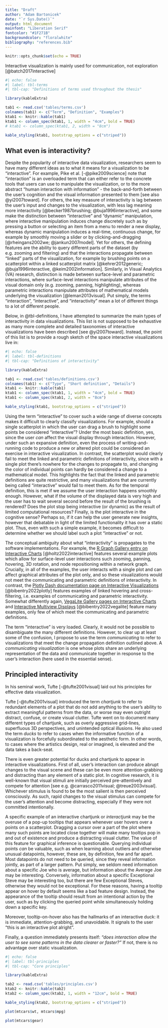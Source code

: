 ```yaml
---
title: "Draft"
author: "Adam Bartonicek"
date: "`r Sys.Date()`"
output: html_document
mainfont: "Liberation Serif"
fontcolor: "#1F271B"
backgroundcolor: "floralwhite"
bibliography: "references.bib"
---
```


```r
knitr::opts_chunk$set(echo = TRUE)
```

Interactive visualization is mainly used for communication, not exploration [@batch2017interactive]

```r
#| echo: false
#| label: tbl-terms
#| tbl-cap: "Definitions of terms used throughout the thesis"

library(kableExtra)

tab1 <- read.csv('tables/terms.csv')
colnames(tab1) <- c("Term", "Definition", "Examples")
ktab1 <- knitr::kable(tab1)
ktab1 <- column_spec(ktab1, 1, width = "4cm", bold = TRUE)
# ktab1 <- column_spec(ktab1, 2, width = "8cm")

kable_styling(ktab1, bootstrap_options = c("striped"))

```

## What even is interactivity?

Despite the popularity of interactive data visualization, researchers seem to have many different ideas as to what it means for a visualization to be "interactive". For example, Pike et al. [-@pike2009science] note that "interaction" is an overloaded term that can either refer to the concrete tools that users can use to manipulate the visualization, or to the more abstract "human interaction with information" - the back-and-forth between the user's cognition and the visual information presented to them [see also @yi2007toward]. For others, the key measure of interactivity is lag between the user's input and changes to the visualization, with less lag meaning more interactivity [@becker1987brushing; @buja1996interactive], and some make the distinction between "interactive" and "dynamic" manipulation, where interactive manipulation induces change discretely such as by pressing a button or selecting an item from a menu to render a new display, whereas dynamic manipulation induces a real-time, continuous change, for example by smoothly moving a slider or by clicking-and-dragging [@rheingans2002we; @jankun2007model]. Yet for others, the defining features are the ability to query different parts of the dataset (by e.g. zooming and filtering) and that the interactions propagate between "linked" parts of the visualization, for example by brushing points on a scatterplot within a linked scatterplot matrix [@kehrer2012generic; @buja1996interactive, @keim2002information]. Similarly, in Visual Analytics (VA) research, distinction is made between surface-level and parametric interactions, where surface-level interactions manipulate attributes of the visual domain only (e.g. zooming, panning, highlighting), whereas parametric interactions manipulate attributes of mathematical models underlying the visualization [@leman2013visual]. Put simply, the terms "interaction", "interactive", and "interactivity" mean a lot of different things to a lot of different people.

Below, in @tbl-definitions, I have attempted to summarize the main types of interactivity in data visualizations. This list is not supposed to be exhaustive as many more complete and detailed taxonomies of interactive visualizations have been described [see @yi2007toward]. Instead, the point of this list is to provide a rough sketch of the space interactive visualizations live in:

```r
#| echo: false
#| label: tbl-definitions
#| tbl-cap: "Definitions of interactivity"

library(kableExtra)

tab1 <- read.csv('tables/definitions.csv')
colnames(tab1) <- c("Type", "Short definition", "Details")
ktab1 <- knitr::kable(tab1)
ktab1 <- column_spec(ktab1, 1, width = "4cm", bold = TRUE)
ktab1 <- column_spec(ktab1, 2, width = "8cm")

kable_styling(ktab1, bootstrap_options = c("striped"))

```

Using the term "interactive" to cover such a wide range of diverse concepts makes it difficult to clearly classify visualizations. For example, should a single scatterplot in which the user can drag a brush to highlight some points be considered "interactive"? Under the most basic definition, yes, since the user *can* affect the visual display through interaction. However, under such an expansive definition, even the process of writing-and-running code to produce a new or altered plot could be considered an exercise in interactive visualization. In contrast, the scatterplot would clearly fail to meet the linked and parametric definitions of interactivity, since with a single plot there's nowhere for the changes to propagate to, and changing the color of individual points can hardly be considered a change to a mathematical model. This highlights the fact that the linked and parametric definitions are quite restrictive, and many visualizations that are currently being called "interactive" would fail to meet them. As for the temporal definition, this is met if we assume the user interaction happens smoothly enough. However, what if the volume of the displayed data is very high and the user has to wait several second before the result of the brushing is rendered? Does the plot stop being interactive (or dynamic) as the result of limited computational resources? Finally, is the plot interactive in the cognitive sense? Perhaps so, if it can help the user generate new insights, however that debatable in light of the limited functionality it has over a static plot. Thus, even with such a simple example, it becomes difficult to determine whether we should label such a plot "interactive" or not. 

The conceptual ambiguity about what "interactivity" is propagates to the software implementations. For example, the [R Graph Gallery entry on Interactive Charts](https://r-graph-gallery.com/interactive-charts.html) [@holtz2022interactive] features several example plots which allow for surface-level user interactions such zooming, panning, hovering, 3D rotation, and node repositioning within a network graph. Crucially, in all of the examples, the user interacts with a single plot and can affect graphical attributes of the plot only, and so these visualizations would not meet the communicating and parametric definitions of interactivity. In contrast, the [Plotly Dash documentation page on Interactive Visualizations](https://dash.plotly.com/interactive-graphing) [@bibentry2022plotly] features examples of linked hovering and cross-filtering, i.e. examples of communicating and parametric interactivity. Somewhat differently again, [VegaLite Gallery pages on Interactive Charts](https://vega.github.io/vega-lite/examples/#interactive-charts) and [Interactive Multiview Displays](https://vega.github.io/vega-lite/examples/#interactive-multi-view-displays)  [@bibentry2022vegalite] feature many examples, only few of which meet the communicating and parametric definitions.

The term "interactive" is very loaded. Clearly, it would not be possible to disambiguate the many different definitions. However, to clear up at least some of the confusion, I propose to use the term *communicating* to refer to visualizations that meet the change propagation definition outlined above. A *communicating visualization* is one whose plots share an underlying representation of the data and communicate together in response to the user's interaction (here used in the essential sense).

## Principled interactivity

In his seminal work, Tufte [-@tufte2001visual] laid out his principles for effective data visualization.

Tufte [-@tufte2001visual] introduced the term *chartjunk* to refer to redundant elements of a plot that do not add anything to the user's ability to extract meaningful patterns from the data, or worse may even outright distract, confuse, or create visual clutter. Tufte went on to document many different types of chartjunk, such as overly aggressive grid-lines, superfluous 3D perspectives, and unintended optical illusions. He also used the term *ducks* to refer to cases when the informative function of a visualization is forcefully subordinated to the aesthetic form. In other words, to cases where the artistics design, real or imagined, is elevated and the data takes a back-seat.

There is even greater potential for ducks and chartjunk to appear in interactive visualizations. First of all, user's interaction can produce abrupt changes to the visual scene and these can be even more attention-grabbing and distracting than any element of a static plot. In cognitive research, it is well-known that visual stimuli are initially perceived pre-attentively and compete for attention [see e.g. @carrasco2011visual; @treue2003visual]. Whichever stimulus is found to be the most salient is then perceived consciously. As such, rapid changes to the visual stimulus can compete for the user's attention and become distracting, especially if they were not committed intentionally.

A specific example of an interactive chartjunk or *interactjunk* may be the overuse of a pop-up tooltips that appears whenever user hovers over a points on a scatterplot. Dragging a cursor over a part of the plot where many such points are located close together will make many tooltips pop in and out of existence and produce a distracting visual clutter. The value of this feature for graphical inference is questionable. Querying individual points *can* be valuable, such as when learning about outliers and otherwise unusual datapoints, however, these are, by definition, few and far apart. Most datapoints do not need to be queried, since they reveal information jointly, as part of a larger pattern. Put simply, we seldom need information about a specific Joe who is average, but information about the Average Joe may be interesting. Conversely, information about a specific Exceptional Steve may be interesting too, but there are few Exceptional Steves, otherwise they would not be exceptional. For these reasons, having a tooltip appear on hover by default seems like a bad feature design. Instead, the appearance of the tooltip should result from an intentional action by the user, such as by clicking the queried point while simultaneously holding down a specific key.

Moreover, tooltip-on-hover also has the hallmarks of an interactive duck: it is immediate, attention-grabbing, and unavoidable. It signals to the user "this is an interactive plot alright".

Finally, a question immediately presents itself: *"does interaction allow the user to see some patterns in the data clearer or faster?"* If not, there is no advantage over static visualization.

```r
#| echo: false
#| label: tbl-principles
#| tbl-cap: "Core principles"

library(kableExtra)

tab2 <- read.csv('tables/principles.csv')
ktab2 <- knitr::kable(tab2)
ktab2 <- column_spec(ktab2, 1, width = "12cm", bold = TRUE)

kable_styling(ktab2, bootstrap_options = c("striped"))

```

:::{layout-ncol=2}
```r
plot(mtcars$wt, mtcars$mpg)
```

```r
plot(mtcars$gear)
```
:::
  